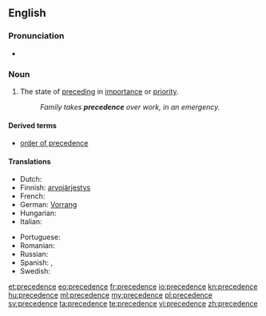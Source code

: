 ==English==

===Pronunciation===
* {{audio|en-us-precedence.ogg|Audio (US)}}

===Noun===
{{en-noun}}

# The state of [[preceding]] in [[importance]] or [[priority]].
#: ''Family takes '''precedence''' over work, in an emergency.''

====Derived terms====
* [[order of precedence]]

====Translations====
{{trans-top|the state of preceding in importance or priority}}
* Dutch: {{t-|nl|voorrang|m}}
* Finnish: [[arvojärjestys]]
* French: {{t|fr|préséance|f}}
* German: [[Vorrang]] {{m}}
* Hungarian: {{t|hu|elsőbbség}}
* Italian: {{t+|it|precedenza|f}}
{{trans-mid}}
* Portuguese: {{t+|pt|precedência|f}}
* Romanian: {{t|ro|precedență}}
* Russian: {{t+|ru|предшествование|tr=predšestvovánije}}
* Spanish: {{t|es|prioridad|f}}, {{t|es|precedencia|f}}
* Swedish: {{t|sv|företräde|n}}
{{trans-bottom}}

[[et:precedence]]
[[eo:precedence]]
[[fr:precedence]]
[[io:precedence]]
[[kn:precedence]]
[[hu:precedence]]
[[ml:precedence]]
[[my:precedence]]
[[pl:precedence]]
[[sv:precedence]]
[[ta:precedence]]
[[te:precedence]]
[[vi:precedence]]
[[zh:precedence]]